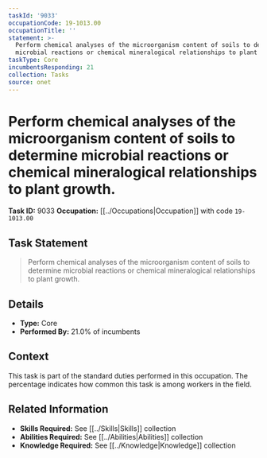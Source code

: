 ```yaml
---
taskId: '9033'
occupationCode: 19-1013.00
occupationTitle: ''
statement: >-
  Perform chemical analyses of the microorganism content of soils to determine
  microbial reactions or chemical mineralogical relationships to plant growth.
taskType: Core
incumbentsResponding: 21
collection: Tasks
source: onet
---
```

# Perform chemical analyses of the microorganism content of soils to determine microbial reactions or chemical mineralogical relationships to plant growth.

**Task ID:** 9033
**Occupation:** [[../Occupations|Occupation]] with code `19-1013.00`

## Task Statement

> Perform chemical analyses of the microorganism content of soils to determine microbial reactions or chemical mineralogical relationships to plant growth.

## Details

- **Type:** Core
- **Performed By:** 21.0% of incumbents

## Context

This task is part of the standard duties performed in this occupation. The percentage indicates how common this task is among workers in the field.

## Related Information

- **Skills Required:** See [[../Skills|Skills]] collection
- **Abilities Required:** See [[../Abilities|Abilities]] collection
- **Knowledge Required:** See [[../Knowledge|Knowledge]] collection
